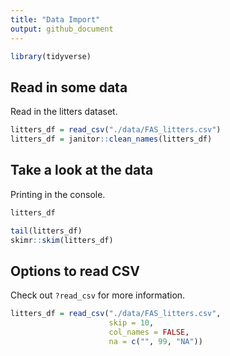 ```yaml
---
title: "Data Import"
output: github_document
---
```


```r
library(tidyverse)
```

## Read in some data

Read in the litters dataset.

```r
litters_df = read_csv("./data/FAS_litters.csv")
litters_df = janitor::clean_names(litters_df)
```

## Take a look at the data

Printing in the console.

```r
litters_df
```

```r
tail(litters_df)
skimr::skim(litters_df)
```

## Options to read CSV

Check out `?read_csv` for more information.

```r
litters_df = read_csv("./data/FAS_litters.csv", 
                      skip = 10, 
                      col_names = FALSE, 
                      na = c("", 99, "NA"))
```

